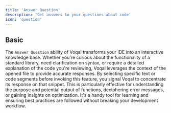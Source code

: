 ```yaml
---
title: 'Answer Question'
description: 'Get answers to your questions about code'
icon: 'question'
---
```


## Basic

The `Answer Question` ability of Voqal transforms your IDE into an interactive knowledge base.
Whether you're curious about the functionality of a standard library, need clarification on syntax,
or require a detailed explanation of the code you're reviewing,
Voqal leverages the context of the opened file to provide accurate responses.
By selecting specific text or code segments before invoking this feature,
you signal Voqal to concentrate its response on that snippet.
This is particularly effective for understanding the purpose and potential output of functions,
deciphering error messages, or gaining insights on optimization.
It's a handy tool for learning and ensuring best practices are followed without breaking your development workflow.
